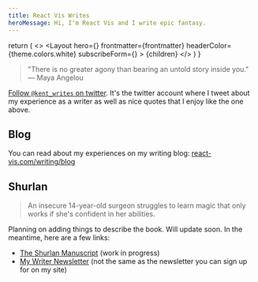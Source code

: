```yaml
---
title: React Vis Writes
heroMessage: Hi, I'm React Vis and I write epic fantasy.
---
```



  return (
    <>
      <SEO frontmatter={frontmatter} />
      <Layout
        hero={<BigHero message={frontmatter.heroMessage} />}
        frontmatter={frontmatter}
        headerColor={theme.colors.white}
        subscribeForm={<TinyLetterSubscribe />}
      >
        <Container>{children}</Container>
      </Layout>
    </>
  )
}

> "There is no greater agony than bearing an untold story inside you." ― Maya
> Angelou

[Follow `@kent_writes` on twitter](https://twitter.com/kent_writes). It's the
twitter account where I tweet about my experience as a writer as well as nice
quotes that I enjoy like the one above.

## Blog

You can read about my experiences on my writing blog:
[react-vis.com/writing/blog](/writing/blog)

## Shurlan

> An insecure 14-year-old surgeon struggles to learn magic that only works if
> she's confident in her abilities.

Planning on adding things to describe the book. Will update soon. In the
meantime, here are a few links:

- [The Shurlan Manuscript](https://kcd.im/shurlan) (work in progress)
- [My Writer Newsletter](https://kcd.im/shurlan-news) (not the same as the
  newsletter you can sign up for on my site)
